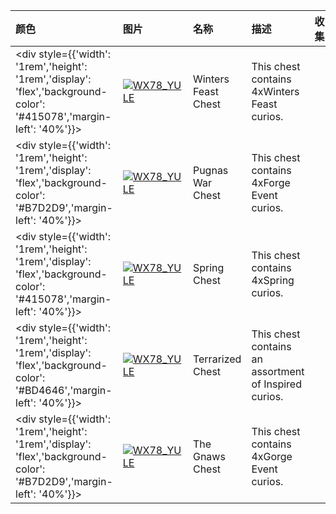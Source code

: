 | 颜色                                                                                                                        | 图片                                                                                                                                                                 | 名称                    | 描述                                                              | 收集             | 品质    | 交易 |
| :-------------------------------------------------------------------------------------------------------------------------- | :------------------------------------------------------------------------------------------------------------------------------------------------------------------- | :---------------------- | :---------------------------------------------------------------- | :--------------- | :------ | :--- |
| <div style={{'width': '1rem','height': '1rem','display': 'flex','background-color': '#415078','margin-left': '40%'}}></div> | [![WX78_YULE](https://items.kleientertainment.com/images/DST/MYSTERYBOX_ICE_4/small)](https://items.kleientertainment.com/images/DST/MYSTERYBOX_ICE_4/small)                                                           | Winters Feast Chest                      | This chest contains 4xWinters Feast curios.                                                                                                                                                                                                                                                                                               |                                 | Classy                   | 否   |
| <div style={{'width': '1rem','height': '1rem','display': 'flex','background-color': '#B7D2D9','margin-left': '40%'}}></div> | [![WX78_YULE](https://items.kleientertainment.com/images/DST/MYSTERYBOX_LAVA_4/small)](https://items.kleientertainment.com/images/DST/MYSTERYBOX_LAVA_4/small)                                                         | Pugnas War Chest                         | This chest contains 4xForge Event curios.                                                                                                                                                                                                                                                                                                  |                                 | Common                   | 否   |
| <div style={{'width': '1rem','height': '1rem','display': 'flex','background-color': '#415078','margin-left': '40%'}}></div> | [![WX78_YULE](https://items.kleientertainment.com/images/DST/MYSTERYBOX_NATURE_4/small)](https://items.kleientertainment.com/images/DST/MYSTERYBOX_NATURE_4/small)                                                     | Spring Chest                              | This chest contains 4xSpring curios.                                                                                                                                                                                                                                                                                                       |                                 | Classy                   | 否   |
| <div style={{'width': '1rem','height': '1rem','display': 'flex','background-color': '#BD4646','margin-left': '40%'}}></div> | [![WX78_YULE](https://items.kleientertainment.com/images/DST/MYSTERYBOX_TERRARIA/small)](https://items.kleientertainment.com/images/DST/MYSTERYBOX_TERRARIA/small)                                                     | Terrarized Chest                          | This chest contains an assortment of Inspired curios.                                                                                                                                                                                                                                                                                      |                                 | Elegant                  | 否   |
| <div style={{'width': '1rem','height': '1rem','display': 'flex','background-color': '#B7D2D9','margin-left': '40%'}}></div> | [![WX78_YULE](https://items.kleientertainment.com/images/DST/MYSTERYBOX_VICTORIAN_4/small)](https://items.kleientertainment.com/images/DST/MYSTERYBOX_VICTORIAN_4/small)                                               | The Gnaws Chest                          | This chest contains 4xGorge Event curios.                                                                                                                                                                                                                                                                                                  |                                 | Common                   | 否   |
